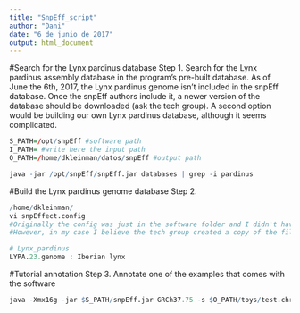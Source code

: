 ```yaml
---
title: "SnpEff_script"
author: "Dani"
date: "6 de junio de 2017"
output: html_document
---
```


#Search for the Lynx pardinus database
Step 1. Search for the Lynx pardinus assembly database in the program's pre-built database. As of June the 6th, 2017, the Lynx pardinus genome isn't included in the snpEff database. Once the snpEff authors include it, a newer version of the database should be downloaded (ask the tech group). A second option would be building our own Lynx pardinus database, although it seems complicated.


```r

S_PATH=/opt/snpEff #software path
I_PATH= #write here the input path
O_PATH=/home/dkleinman/datos/snpEff #output path

java -jar /opt/snpEff/snpEff.jar databases | grep -i pardinus

```


#Build the Lynx pardinus genome database
Step 2. 

```r

/home/dkleinman/
vi snpEffect.config 
#Originally the config was just in the software folder and I didn't have writing permission. If this is the only config file available, writing permission is required, and when annotating later on, the file should be called using the -c command followed by the path to the file.
#However, in my case I believe the tech group created a copy of the file in my folder, and this is the one that I was able to edit. I added the following two lines:

# Lynx_pardinus
LYPA.23.genome : Iberian lynx 

```


#Tutorial annotation
Step 3. Annotate one of the examples that comes with the software

```r

java -Xmx16g -jar $S_PATH/snpEff.jar GRCh37.75 -s $O_PATH/toys/test.chr22.ann $S_PATH/examples/test.chr22.vcf > $O_PATH/toys/test.chr22.ann.vcf

```

